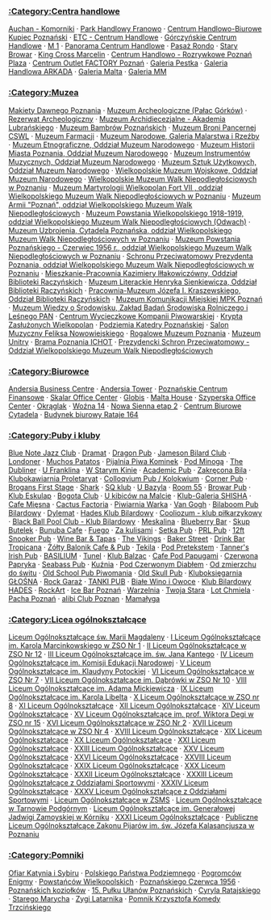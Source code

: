 === [[:Category:Centra handlowe]] ===
[[Auchan - Komorniki]] &middot;
[[Park Handlowy Franowo]] &middot;
[[Centrum Handlowo-Biurowe Kupiec Poznański]] &middot;
[[ETC - Centrum Handlowe]] &middot;
[[Górczyńskie Centrum Handlowe]] &middot;
[[M 1]] &middot;
[[Panorama Centrum Handlowe]] &middot;
[[Pasaż Rondo]] &middot;
[[Stary Browar]] &middot;
[[King Cross Marcelin]] &middot;
[[Centrum Handlowo - Rozrywkowe Poznań Plaza]] &middot;
[[Centrum Outlet FACTORY Poznań]] &middot;
[[Galeria Pestka]] &middot;
[[Galeria Handlowa ARKADA]] &middot;
[[Galeria Malta]] &middot;
[[Galeria MM]]

=== [[:Category:Muzea]] ===
[[Makiety Dawnego Poznania]] &middot;
[[Muzeum Archeologiczne (Pałac Górków)]] &middot;
[[Rezerwat Archeologiczny]] &middot;
[[Muzeum Archidiecezjalne - Akademia Lubrańskiego]] &middot;
[[Muzeum Bambrów Poznańskich]] &middot;
[[Muzeum Broni Pancernej CSWL]] &middot;
[[Muzeum Farmacji]] &middot;
[[Muzeum Narodowe, Galeria Malarstwa i Rzeźby]] &middot;
[[Muzeum Etnograficzne, Oddział Muzeum Narodowego]] &middot;
[[Muzeum Historii Miasta Poznania, Oddział Muzeum Narodowego]] &middot;
[[Muzeum Instrumentów Muzycznych, Oddział Muzeum Narodowego]] &middot;
[[Muzeum Sztuk Użytkowych, Oddział Muzeum Narodowego]] &middot;
[[Wielkopolskie Muzeum Wojskowe, Oddział Muzeum Narodowego]] &middot;
[[Wielkopolskie Muzeum Walk Niepodległościowych w Poznaniu]] &middot;
[[Muzeum Martyrologii Wielkopolan Fort VII , oddział Wielkopolskiego Muzeum Walk Niepodległościowych w Poznaniu]] &middot;
[[Muzeum Armii "Poznań", oddział Wielkopolskiego Muzeum Walk Niepodległościowych]] &middot;
[[Muzeum Powstania Wielkopolskiego 1918-1919, oddział Wielkopolskiego Muzeum Walk Niepodległościowych (Odwach)]] &middot;
[[Muzeum Uzbrojenia, Cytadela Poznańska, oddział Wielkopolskiego Muzeum Walk Niepodległościowych w Poznaniu]] &middot;
[[Muzeum Powstania Poznańskiego - Czerwiec 1956 r., oddział Wielkopolskiego Muzeum Walk Niepodległościowych w Poznaniu]] &middot;
[[Schronu Przeciwatomowy Prezydenta Poznania, oddział Wielkopolskiego Muzeum Walk Niepodległościowych w Poznaniu]] &middot;
[[Mieszkanie-Pracownia Kazimiery Iłłakowiczówny, Oddział Biblioteki Raczyńskich]] &middot;
[[Muzeum Literackie Henryka Sienkiewicza, Oddział Biblioteki Raczyńskich]] &middot;
[[Pracownia-Muzeum Józefa I. Kraszewskiego, Oddział Biblioteki Raczyńskich]] &middot;
[[Muzeum Komunikacji Miejskiej MPK Poznań]] &middot;
[[Muzeum Wiedzy o Środowisku, Zakład Badań Środowiska Rolniczego i Leśnego PAN]] &middot;
[[Centrum Wycieczkowe Kompanii Piwowarskiej]] &middot;
[[Krypta Zasłużonych Wielkopolan]] &middot;
[[Podziemia Katedry Poznańskiej]] &middot;
[[Salon Muzyczny Feliksa Nowowiejskiego]] &middot;
[[Rogalowe Muzeum Poznania]] &middot;
[[Muzeum Unitry]] &middot;
[[Brama Poznania ICHOT]] &middot;
[[Prezydencki Schron Przeciwatomowy - Oddział Wielkopolskiego Muzeum Walk Niepodległościowych]]

=== [[:Category:Biurowce]] ===
[[Andersia Business Centre]] &middot;
[[Andersia Tower]] &middot;
[[Poznańskie Centrum Finansowe]] &middot;
[[Skalar Office Center]] &middot;
[[Globis]] &middot;
[[Malta House]] &middot;
[[Szyperska Office Center]] &middot;
[[Okrąglak]] &middot;
[[Woźna 14]] &middot;
[[Nowa Sienna etap 2]] &middot;
[[Centrum Biurowe Cytadela]] &middot;
[[Budynek biurowy Rataje 164]]

=== [[:Category:Puby i kluby]] ===
[[Blue Note Jazz Club]] &middot;
[[Dramat]] &middot;
[[Dragon Pub]] &middot;
[[Jameson Bilard Club]] &middot;
[[Londoner]] &middot;
[[Muchos Patatos]] &middot;
[[Pijalnia Piwa Kominek]] &middot;
[[Pod Minogą]] &middot;
[[The Dubliner]] &middot;
[[U Franklina]] &middot;
[[W Starym Kinie]] &middot;
[[Academic Pub]] &middot;
[[Zakręcona Bila]] &middot;
[[Klubokawiarnia Proletaryat]] &middot;
[[Colloqvium Pub / Kolokwium]] &middot;
[[Corner Pub]] &middot;
[[Brogans First Stage]] &middot;
[[Shark]] &middot;
[[SQ klub]] &middot;
[[U Bazyla]] &middot;
[[Room 55]] &middot;
[[Browar Pub]] &middot;
[[Klub Eskulap]] &middot;
[[Bogota Club]] &middot;
[[U kibiców na Malcie]] &middot;
[[Klub-Galeria SHISHA]] &middot;
[[Cafe Mięsna]] &middot;
[[Cactus Factoria]] &middot;
[[Piwiarnia Warka]] &middot;
[[Van Gogh]] &middot;
[[Bilaboom Pub Bilardowy]] &middot;
[[Dylemat]] &middot;
[[Hades Klub Bilardowy]] &middot;
[[Cooliozum - klub piłkarzykowy]] &middot;
[[Black Ball Pool Club - Klub Bilardowy]] &middot;
[[Meskalina]] &middot;
[[Blueberry Bar]] &middot;
[[Skup Butelek]] &middot;
[[Bunuba Cafe]] &middot;
[[Fuego]] &middot;
[[Za kulisami]] &middot;
[[Setka Pub]] &middot;
[[PRL Pub]] &middot;
[[12ft Snooker Pub]] &middot;
[[Wine Bar & Tapas]] &middot;
[[The Vikings]] &middot;
[[Baker Street]] &middot;
[[Drink Bar Tropicana]] &middot;
[[Żółty Balonik Cafe & Pub]] &middot;
[[Tekila]] &middot;
[[Pod Pretekstem]] &middot;
[[Tanner's Irish Pub]] &middot;
[[BASILIUM]] &middot;
[[Tunel]] &middot;
[[Klub Balzac]] &middot;
[[Cafe Pod Papugami]] &middot;
[[Czerwona Papryka]] &middot;
[[Seabass Pub]] &middot;
[[Kuźnia]] &middot;
[[Pod Czerwonym Diabłem]] &middot;
[[Od zmierzchu do świtu]] &middot;
[[Old School Pub Piwomania]] &middot;
[[Old Skull Pub]] &middot;
[[Kluboksięgarnia GŁOŚNA]] &middot;
[[Rock Garaż]] &middot;
[[TANKI PUB]] &middot;
[[Białe Wino i Owoce]] &middot;
[[Klub Bilardowy HADES]] &middot;
[[RockArt]] &middot;
[[Ice Bar Poznań]] &middot;
[[Warzelnia]] &middot;
[[Twoja Stara]] &middot;
[[Lot Chmiela]] &middot;
[[Pacha Poznań]] &middot;
[[alibi Club Poznan]] &middot;
[[Mamałyga]]

=== [[:Category:Licea ogólnokształcące]] ===
[[Liceum Ogólnokształcące św. Marii Magdaleny]] &middot;
[[I Liceum Ogólnokształcące im. Karola Marcinkowskiego w ZSO Nr 1]] &middot;
[[II Liceum Ogólnokształcące w ZSO Nr 12]] &middot;
[[III Liceum Ogólnokształcące im. św. Jana Kantego]] &middot;
[[IV Liceum Ogólnokształcące im. Komisji Edukacji Narodowej]] &middot;
[[V Liceum Ogólnokształcące im. Klaudyny Potockiej]] &middot;
[[VI Liceum Ogólnokształcące w ZSO Nr 7]] &middot;
[[VII Liceum Ogólnokształcące im. Dąbrówki w ZSO Nr 10]] &middot;
[[VIII Liceum Ogólnokształcące im. Adama Mickiewicza]] &middot;
[[IX Liceum Ogólnokształcące im. Karola Libelta]] &middot;
[[X Liceum Ogólnokształcące w ZSO nr 8]] &middot;
[[XI Liceum Ogólnokształcące]] &middot;
[[XII Liceum Ogólnokształcące]] &middot;
[[XIV Liceum Ogólnokształcące]] &middot;
[[XV Liceum Ogólnokształcące im. prof. Wiktora Degi w ZSO nr 15]] &middot;
[[XVI Liceum Ogólnokształcące w ZSO Nr 2]] &middot;
[[XVII Liceum Ogólnokształcące w ZSO Nr 4]] &middot;
[[XVIII Liceum Ogólnokształcące]] &middot;
[[XIX Liceum Ogólnokształcące]] &middot;
[[XX Liceum Ogólnokształcące]] &middot;
[[XXI Liceum Ogólnokształcące]] &middot;
[[XXIII Liceum Ogólnokształcące]] &middot;
[[XXV Liceum Ogólnokształcące]] &middot;
[[XXVI Liceum Ogólnokształcące]] &middot;
[[XXVIII Liceum Ogólnokształcące]] &middot;
[[XXIX Liceum Ogólnokształcące]] &middot;
[[XXX Liceum Ogólnokształcące]] &middot;
[[XXXII Liceum Ogólnokształcące]] &middot;
[[XXXIII Liceum Ogólnokształcące z Oddziałami Sportowymi]] &middot;
[[XXXIV Liceum Ogólnokształcące]] &middot;
[[XXXV Liceum Ogólnokształcące z Oddziałami Sportowymi]] &middot;
[[Liceum Ogólnokształcące w ZSMS]] &middot;
[[Liceum Ogólnokształcące w Tarnowie Podgórnym]] &middot;
[[Liceum Ogólnokształcące im. Generałowej Jadwigi Zamoyskiej w Kórniku]] &middot;
[[XXXI Liceum Ogólnokształcące]] &middot;
[[Publiczne Liceum Ogólnokształcące Zakonu Pijarów im. św. Józefa Kalasancjusza w Poznaniu]]

=== [[:Category:Pomniki]] ===
[[Ofiar Katynia i Sybiru]] &middot;
[[Polskiego Państwa Podziemnego]] &middot;
[[Pogromców Enigmy]] &middot;
[[Powstańców Wielkopolskich]] &middot;
[[Poznańskiego Czerwca 1956]] &middot;
[[Poznańskich koziołków]] &middot;
[[15. Pułku Ułanów Poznańskich]] &middot;
[[Cyryla Ratajskiego]] &middot;
[[Starego Marycha]] &middot;
[[Zygi Latarnika]] &middot;
[[Pomnik Krzysztofa Komedy Trzcińskiego]]

